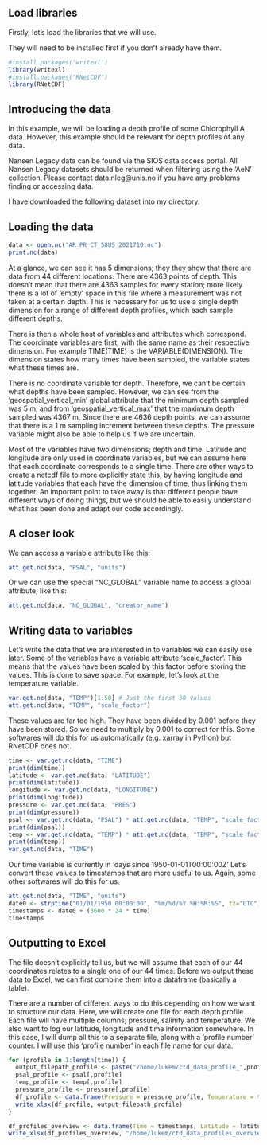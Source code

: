 ## Load libraries

Firstly, let's load the libraries that we will use.

They will need to be installed first if you don't already have them.

```r
#install.packages('writexl')
library(writexl)
#install.packages("RNetCDF")
library(RNetCDF)
```

## Introducing the data

In this example, we will be loading a depth profile of some Chlorophyll A data. However, this example should be relevant for depth profiles of any data.

Nansen Legacy data can be found via the SIOS data access portal. All Nansen Legacy datasets should be returned when filtering using the 'AeN' collection. Please contact data.nleg@unis.no if you have any problems finding or accessing data.

I have downloaded the following dataset into my directory.

## Loading the data

```r
data <- open.nc("AR_PR_CT_58US_2021710.nc")
print.nc(data)
```

At a glance, we can see it has 5 dimensions; they they show that there are data from 44 different locations. There are 4363 points of depth. This doesn't mean that there are 4363 samples for every station; more likely there is a lot of 'empty' space in this file where a measurement was not taken at a certain depth. This is necessary for us to use a single depth dimension for a range of different depth profiles, which each sample different depths.

There is then a whole host of variables and attributes which correspond. The coordinate variables are first, with the same name as their respective dimension. For example TIME(TIME) is the VARIABLE(DIMENSION). The dimension states how many times have been sampled, the variable states what these times are.

There is no coordinate variable for depth. Therefore, we can't be certain what depths have been sampled. However, we can see from the 'geospatial_vertical_min' global attribute that the minimum depth sampled was 5 m, and from 'geospatial_vertical_max' that the maximum depth sampled was 4367 m. Since there are 4636 depth points, we can assume that there is a 1 m sampling increment between these depths. The pressure variable might also be able to help us if we are uncertain.

Most of the variables have two dimensions; depth and time. Latitude and longitude are only used in coordinate variables, but we can assume here that each coordinate corresponds to a single time. There are other ways to create a netcdf file to more explicitly state this, by having longitude and latitude variables that each have the dimension of time, thus linking them together. An important point to take away is that different people have different ways of doing things, but we should be able to easily understand what has been done and adapt our code accordingly. 

## A closer look

We can access a variable attribute like this:

```r
att.get.nc(data, "PSAL", "units")
```

Or we can use the special "NC_GLOBAL" variable name to access a global attribute, like this:

```r
att.get.nc(data, "NC_GLOBAL", "creator_name")
```

## Writing data to variables

Let's write the data that we are interested in to variables we can easily use later. Some of the variables have a variable attribute 'scale_factor'. This means that the values have been scaled by this factor before storing the values. This is done to save space. For example, let's look at the temperature variable. 

```r
var.get.nc(data, "TEMP")[1:50] # Just the first 50 values
att.get.nc(data, "TEMP", "scale_factor")
```

These values are far too high. They have been divided by 0.001 before they have been stored. So we need to multiply by 0.001 to correct for this. Some softwares will do this for us automatically (e.g. xarray in Python) but RNetCDF does not.

```r
time <- var.get.nc(data, "TIME")
print(dim(time))
latitude <- var.get.nc(data, "LATITUDE")
print(dim(latitude))
longitude <- var.get.nc(data, "LONGITUDE")
print(dim(longitude))
pressure <- var.get.nc(data, "PRES")
print(dim(pressure))
psal <- var.get.nc(data, "PSAL") * att.get.nc(data, "TEMP", "scale_factor")
print(dim(psal))
temp <- var.get.nc(data, "TEMP") * att.get.nc(data, "TEMP", "scale_factor")
print(dim(temp))
var.get.nc(data, "TIME")
```

Our time variable is currently in 'days since 1950-01-01T00:00:00Z' Let's convert these values to timestamps that are more useful to us. Again, some other softwares will do this for us.

```r
att.get.nc(data, "TIME", "units")
date0 <- strptime("01/01/1950 00:00:00", "%m/%d/%Y %H:%M:%S", tz="UTC")
timestamps <- date0 + (3600 * 24 * time)
timestamps
```

## Outputting to Excel

The file doesn't explicitly tell us, but we will assume that each of our 44 coordinates relates to a single one of our 44 times. Before we output these data to Excel, we can first combine them into a dataframe (basically a table).

There are a number of different ways to do this depending on how we want to structure our data. Here, we will create one file for each depth profile. Each file will have multiple columns; pressure, salinity and temperature. We also want to log our latitude, longitude and time information somewhere. In this case, I will dump all this to a separate file, along with a 'profile number' counter. I will use this 'profile number' in each file name for our data. 

```r
for (profile in 1:length(time)) {
  output_filepath_profile <- paste("/home/lukem/ctd_data_profile_",profile,".xlsx", sep="")
  psal_profile <- psal[,profile]
  temp_profile <- temp[,profile]
  pressure_profile <- pressure[,profile]
  df_profile <- data.frame(Pressure = pressure_profile, Temperature = temp_profile, PracticalSalinity = psal_profile)
  write_xlsx(df_profile, output_filepath_profile)
}

df_profiles_overview <- data.frame(Time = timestamps, Latitude = latitude, Longitude = longitude)
write_xlsx(df_profiles_overview, "/home/lukem/ctd_data_profiles_overview.xlsx")
```
